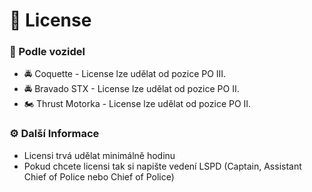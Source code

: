 # 📄 License

### 🚓 Podle vozidel

- 🚔 Coquette - License lze udělat od pozice PO III.
- 🚔 Bravado STX - License lze udělat od pozice PO II.
- 🏍️ Thrust Motorka - License lze udělat od pozice PO II.

### ⚙️ Další Informace

- Licensi trvá udělat minimálně hodinu
- Pokud chcete licensi tak si napište vedení LSPD (Captain, Assistant Chief of Police nebo Chief of Police)
